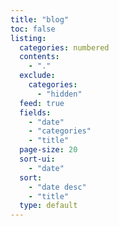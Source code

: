 ```yaml
---
title: "blog"
toc: false
listing:
  categories: numbered
  contents:
    - "."
  exclude:
    categories:
      - "hidden"
  feed: true
  fields:
    - "date"
    - "categories"
    - "title"
  page-size: 20
  sort-ui:
    - "date"
  sort:
    - "date desc"
    - "title"
  type: default
---
```


